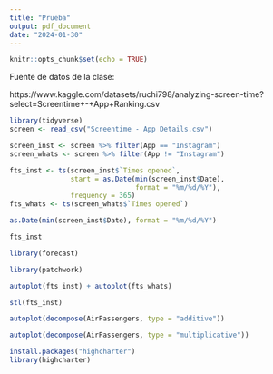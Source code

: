 ```yaml
---
title: "Prueba"
output: pdf_document
date: "2024-01-30"
---
```


```r
knitr::opts_chunk$set(echo = TRUE)
```

Fuente de datos de la clase:

https://www.kaggle.com/datasets/ruchi798/analyzing-screen-time?select=Screentime+-+App+Ranking.csv

```r
library(tidyverse)
screen <- read_csv("Screentime - App Details.csv")
```
```r
screen_inst <- screen %>% filter(App == "Instagram")
screen_whats <- screen %>% filter(App != "Instagram")
```

```r
fts_inst <- ts(screen_inst$`Times opened`, 
               start = as.Date(min(screen_inst$Date), 
                               format = "%m/%d/%Y"), 
               frequency = 365)
fts_whats <- ts(screen_whats$`Times opened`)
```

```r
as.Date(min(screen_inst$Date), format = "%m/%d/%Y")
```


```r
fts_inst
```


```r
library(forecast)
```

```r
library(patchwork)

autoplot(fts_inst) + autoplot(fts_whats)
```

```r
stl(fts_inst)
```

```r
autoplot(decompose(AirPassengers, type = "additive"))
```

```r
autoplot(decompose(AirPassengers, type = "multiplicative"))
```

```r
install.packages("highcharter")
library(highcharter)
```



